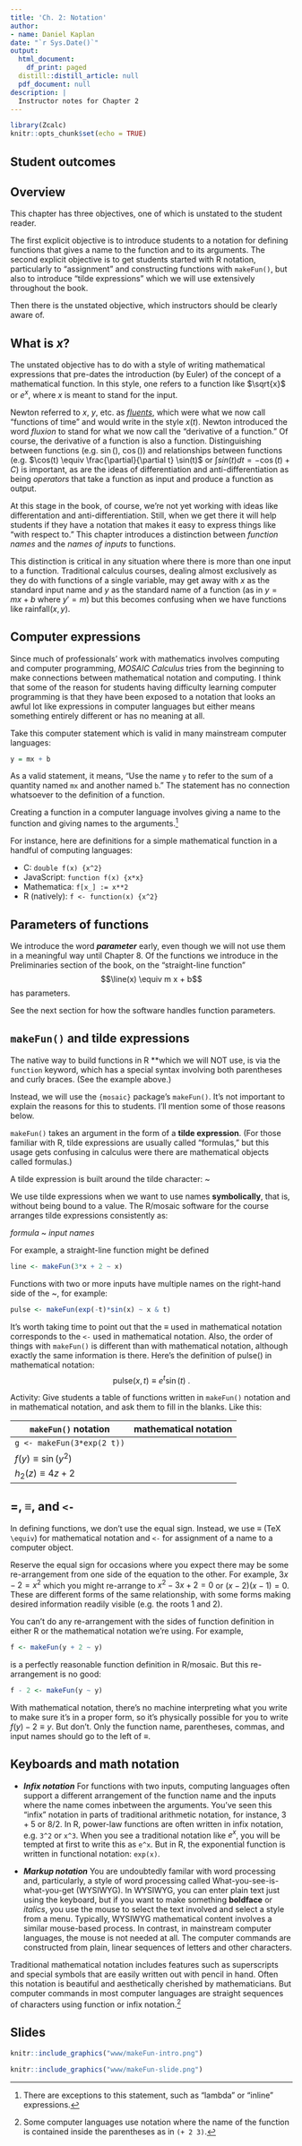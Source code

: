 ```yaml
---
title: 'Ch. 2: Notation'
author:
- name: Daniel Kaplan
date: "`r Sys.Date()`"
output:
  html_document:
    df_print: paged
  distill::distill_article: null
  pdf_document: null
description: |
  Instructor notes for Chapter 2
---
```


```r
library(Zcalc)
knitr::opts_chunk$set(echo = TRUE)
```

## Student outcomes


## Overview

This chapter has three objectives, one of which is unstated to the student reader.

The first explicit objective is to introduce students to a notation for defining functions that gives a name to the function and to its arguments. The second explicit objective is to get students started with R notation, particularly to "assignment" and constructing functions with `makeFun()`, but also to introduce  "tilde expressions" which we will use extensively throughout the book.

Then there is the unstated objective, which instructors should be clearly aware of.

## What is $x$?

The unstated objective has to do with a style of writing mathematical expressions that pre-dates the introduction (by Euler) of the concept of a mathematical function. In this style, one refers to a function like $\sqrt{x}$ or $e^x$, where $x$ is meant to stand for the input.

Newton referred to $x$, $y$, etc. as *[fluents](https://en.wikipedia.org/wiki/Fluent_(mathematics))*, which were what we now call "functions of time" and would write in the style $x(t)$. Newton introduced the word *fluxion* to stand for what we now call the "derivative of a function." Of course, the derivative of a function is also a function. Distinguishing between functions (e.g. $\sin()$, $\cos()$) and  relationships between functions (e.g. $\cos(t) \equiv \frac{\partial}{\partial t} \sin(t)$ or $\int sin(t) dt = -\cos(t) + C$) is important, as are the ideas of differentiation and anti-differentiation as being *operators* that take a function as input and produce a function as output. 

At this stage in the book, of course, we're not yet working with ideas like differentation and anti-differentiation. Still, when we get there it will help students if they have a notation that makes it easy to express things like "with respect to." This chapter introduces a distinction between *function names* and the *names of inputs* to functions.

This distinction is critical in any situation where there is more than one input to a function. Traditional calculus courses, dealing almost exclusively as they do with functions of a single variable, may get away with $x$ as the standard input name and $y$ as the standard name of a function (as in $y = mx + b$ where $y' = m$) but this becomes confusing  when we have functions like $\text{rainfall}(x, y)$.

## Computer expressions

Since much of professionals' work with mathematics involves computing and computer programming, *MOSAIC Calculus* tries from the beginning to make connections between mathematical notation and computing. I think that some of the reason for students having difficulty learning computer programming is that they have been exposed to a notation that looks an awful lot like expressions in computer languages but either means something entirely different or has no meaning at all.

Take this computer statement which is valid in many mainstream computer languages:
```r
y = mx + b
```
As a valid statement, it means, "Use the name `y` to refer to the sum of a quantity named `mx` and another named `b`." The statement has no connection whatsoever to the definition of a function.

Creating a function in a computer language involves giving a name to the function and giving names to the arguments.^[There are exceptions to this statement, such as "lambda" or "inline" expressions.]

For instance, here are definitions for a simple mathematical function in a handful of computing languages:

- C: `double f(x) {x^2}`
- JavaScript: `function f(x) {x*x}`
- Mathematica: `f[x_] := x**2`
- R (natively): `f <- function(x) {x^2}`


## Parameters of functions

We introduce the word ***parameter*** early, even though we will not use them in a meaningful way until Chapter 8. Of the functions we introduce in the Preliminaries section of the book, on the "straight-line function" $$\line(x) \equiv m x + b$$ has parameters. 

See the next section for how the software handles function parameters.

## `makeFun()` and tilde expressions

The native way to build functions in R **which we will NOT use, is via the 
`function` keyword, which has a special syntax involving both parentheses and curly braces. (See the example above.)

Instead, we will use the `{mosaic}` package's `makeFun()`. It's not important to explain the reasons for this to students. I'll mention some of those reasons below.

`makeFun()` takes an argument in the form of a **tilde expression**. (For those familiar with R, tilde expressions are usually called "formulas," but this usage gets confusing in calculus were there are mathematical objects called formulas.)

A tilde expression is built around the tilde character: <span style="font-size:250%'">~</span>

We use tilde expressions when we want to use names **symbolically**, that is, without being bound to a value. The R/mosaic software for the course arranges tilde expressions consistently as:

*formula*  <span style="font-size:250%'">~</span>  *input names*

For example, a straight-line function might be defined
```r
line <- makeFun(3*x + 2 ~ x)
```

Functions with two or more inputs have multiple names on the right-hand side of the <span style="font-size:250%'">~</span>, for example:

```r
pulse <- makeFun(exp(-t)*sin(x) ~ x & t)
```

It's worth taking time to point out that the $\equiv$ used in mathematical notation corresponds to the `<-` used in mathematical notation. Also, the order of things with `makeFun()` is different than with mathematical notation, although exactly the same information is there. Here's the definition of pulse() in mathematical notation: $$\text{pulse}(x, t) \equiv e^t \sin(t)\ .$$

Activity: Give students a table of functions written in `makeFun()` notation and in mathematical notation, and ask them to fill in the blanks. Like this:

`makeFun()` notation       | mathematical notation
---------------------------|------------------------
`g <- makeFun(3*exp(2 t))` | 
                           | $f(y) \equiv \sin(y^2)$
                           | $h_2(z) \equiv 4z + 2$


## =, $\equiv$, and `<-`

In defining functions, we don't use the equal sign. Instead, we use $\equiv$ (TeX `\equiv`) for mathematical notation and `<-` for assignment of a name to a computer object. 

Reserve the equal sign for occasions where you expect there may be some re-arrangement from one side of the equation to the other. For example, $3 x - 2 = x^2$ which you might re-arrange to $x^2 - 3x + 2 = 0$ or  $(x - 2)(x-1) = 0$. These are different forms of the same relationship, with some forms making desired information readily visible (e.g. the roots 1 and 2).

You can't do any re-arrangement with the sides of function definition in either R or the mathematical notation we're using. For example,
```r
f <- makeFun(y + 2 ~ y)
``` 
is a perfectly reasonable function definition in R/mosaic. But this re-arrangement is no good:
```r
f - 2 <- makeFun(y ~ y)
```

With mathematical notation, there's no machine interpreting what you write to make sure it's in a proper form, so it's physically possible for you to write $f(y) - 2 \equiv y$. But don't. Only the function name, parentheses, commas, and input names should go to the left of $\equiv$.


## Keyboards and math notation


- ***Infix notation*** For functions with two inputs, computing languages often support a different arrangement of the function name and the inputs where the name comes inbetween the arguments. You've seen this "infix" notation in parts of traditional arithmetic notation, for instance, $3 + 5$ or $8/2$. In R, power-law functions are often written in infix notation, e.g. `3^2` or `x^3`. When you see a traditional notation like $e^x$, you will be tempted at first to write this as `e^x`. But in R, the exponential function is written in functional notation: `exp(x)`.

- ***Markup notation*** You are undoubtedly familar with word processing and, particularly, a style of word processing called What-you-see-is-what-you-get (WYSIWYG). In WYSIWYG, you can enter plain text just using the keyboard, but if you want to make something **boldface** or *italics*, you use the mouse to select the text involved and select a style from a menu. Typically, WYSIWYG mathematical content involves a similar mouse-based process. In contrast, in mainstream computer languages, the mouse is not needed at all. The computer commands are constructed from plain, linear sequences of letters and other characters. 

Traditional mathematical notation includes features such as superscripts and special symbols that are easily written out with pencil in hand. Often this notation is beautiful and aesthetically cherished by mathematicians. But computer commands in most computer languages are straight sequences of characters using function or infix notation.^[Some computer languages use notation where the name of the function is contained inside the parentheses as in `(+ 2 3)`.]


## Slides

```r
knitr::include_graphics("www/makeFun-intro.png")
```


```r
knitr::include_graphics("www/makeFun-slide.png")
```

